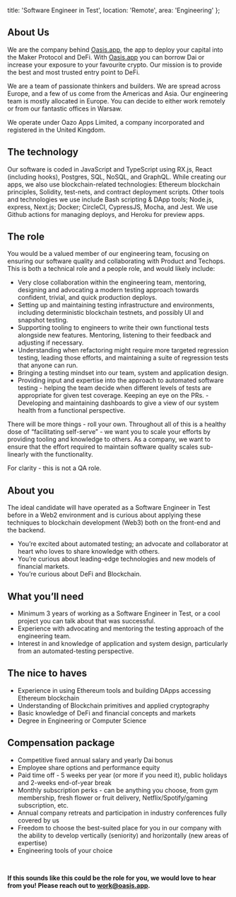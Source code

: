   title: 'Software Engineer in Test',
  location: 'Remote',
  area: 'Engineering'
};

## About Us
We are the company behind [Oasis.app](https://oasis.app/), the app to deploy your capital into the Maker Protocol and DeFi. With [Oasis.app](https://oasis.app/) you can borrow Dai or increase your exposure to your favourite crypto. Our mission is to provide the best and most trusted entry point to DeFi.

We are a team of passionate thinkers and builders. We are spread across Europe, and a few of us come from the Americas and Asia. Our engineering team is mostly allocated in Europe. You can decide to either work remotely or from our fantastic offices in Warsaw. 

We operate under Oazo Apps Limited, a company incorporated and registered in the United Kingdom.

## The technology
Our software is coded in JavaScript and TypeScript using RX.js, React (including hooks), Postgres, SQL, NoSQL, and GraphQL. While creating our apps, we also use blockchain-related technologies: Ethereum blockchain principles, Solidity, test-nets, and contract deployment scripts. Other tools and technologies we use include Bash scripting & DApp tools; Node.js, express, Next.js; Docker; CircleCI, CypressJS, Mocha, and Jest. We use Github actions for managing deploys, and Heroku for preview apps.

## The role
You would be a valued member of our engineering team, focusing on ensuring our software quality and collaborating with Product and Techops. This is both a technical role and a people role, and would likely include:

- Very close collaboration within the engineering team, mentoring, designing and advocating a modern testing approach towards confident, trivial, and quick production deploys.
- Setting up and maintaining testing infrastructure and environments, including deterministic blockchain testnets, and possibly UI and snapshot testing.
- Supporting tooling to engineers to write their own functional tests alongside new features. Mentoring, listening to their feedback and adjusting if necessary.
- Understanding when refactoring might require more targeted regression testing, leading those efforts, and maintaining a suite of regression tests that anyone can run.
- Bringing a testing mindset into our team, system and application design.
- Providing input and expertise into the approach to automated software testing - helping the team decide when different levels of tests are appropriate for given test coverage. Keeping an eye on the PRs.
-Developing and maintaining dashboards to give a view of our system health from a functional perspective.

There will be more things - roll your own. Throughout all of this is a healthy dose of “facilitating self-serve” - we want you to scale your efforts by providing tooling and knowledge to others. As a company, we want to ensure that the effort required to maintain software quality scales sub-linearly with the functionality.

For clarity - this is not a QA role.

## About you
The ideal candidate will have operated as a Software Engineer in Test before in a Web2 environment and is curious about applying these techniques to blockchain development (Web3) both on the front-end and the backend.

- You’re excited about automated testing; an advocate and collaborator at heart who loves to share knowledge with others.
- You’re curious about leading-edge technologies and new models of financial markets.
- You’re curious about DeFi and Blockchain.

## What you’ll need
- Minimum 3 years of working as a Software Engineer in Test, or a cool project you can talk about that was successful.
- Experience with advocating and mentoring the testing approach of the engineering team.
- Interest in and knowledge of application and system design, particularly from an automated-testing perspective.

## The nice to haves
- Experience in using Ethereum tools and building DApps accessing Ethereum blockchain
- Understanding of Blockchain primitives and applied cryptography
- Basic knowledge of DeFi and financial concepts and markets
- Degree in Engineering or Computer Science

## Compensation package
- Competitive fixed annual salary and yearly Dai bonus
- Employee share options and performance equity
- Paid time off - 5 weeks per year (or more if you need it), public holidays and 2-weeks end-of-year break
- Monthly subscription perks - can be anything you choose, from gym membership, fresh flower or fruit delivery, Netflix/Spotify/gaming subscription, etc.
- Annual company retreats and participation in industry conferences fully covered by us
- Freedom to choose the best-suited place for you in our company with the ability to develop vertically (seniority) and horizontally (new areas of expertise)
- Engineering tools of your choice 

<br/>

**If this sounds like this could be the role for you, we would love to hear from you! Please reach out to [work@oasis.app](mailto:work@oasis.app).**
